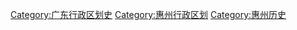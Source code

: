 [[Category:广东行政区划史|Category:广东行政区划史]]
[[Category:惠州行政区划|Category:惠州行政区划]]
[[Category:惠州历史|Category:惠州历史]]